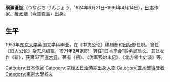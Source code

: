 '''纲渊谦锭'''（つなぶち けんじょう、1924年9月21日-1996年4月14日），[[日本|日本]]作家。[[樺太廳|樺太廳]]（今[[庫頁島|庫頁島]]）出身。
==生平==
1953年[[东京大学|东京大学]]英国文学科毕业，在《中央公论》编辑部和出版部任职。曾任《妇人公论》杂志总编辑。1971年2月退职，转任“日本笔会”事务局局长。其处女作《斩》，获第67回[[直木賞|直木賞]]。著有《朔》、《伪军官始末记》、《北方领土史谈》等。

{{Japan-writer-stub}}
{{DEFAULTSORT:Tsunabuchi Kenjo}}
[[Category:日本作家|Category:日本作家]]
[[Category:南樺太日治時期出身人物|Category:南樺太日治時期出身人物]]
[[Category:直木獎得獎者|Category:直木獎得獎者]]
[[Category:東京大學校友|Category:東京大學校友]]